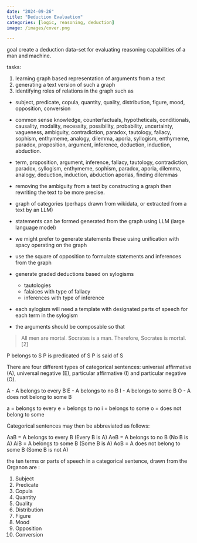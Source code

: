 ```yaml
---
date: "2024-09-26"
title: "Deduction Evaluation"
categories: [logic, reasoning, deduction]
image: /images/cover.png

---
```



goal create a deduction data-set for evaluating reasoning capabilities of a man and machine.

tasks:

1. learning graph based representation of arguments from a text
2. generating a text version of such a graph
3. identifying roles of relations in the graph such as
  - subject, predicate, copula, quantity, quality, distribution, figure, mood, opposition, conversion
  - common sense knowledge, counterfactuals, hypotheticals, conditionals, causality, modality, necessity, possibility, probability, uncertainty, vagueness, ambiguity, contradiction, paradox, tautology, fallacy, sophism, enthymeme, analogy, dilemma, aporia, syllogism, enthymeme, paradox, proposition, argument, inference, deduction, induction, abduction.
  - term, proposition, argument, inference, fallacy, tautology, contradiction, paradox, syllogism, enthymeme, sophism, paradox, aporia, dilemma, analogy, deduction, induction, abduction
aporias, finding dilemmas
  - removing the ambiguity from a text by constructing a graph then rewriting the text to be more precise.
  
- graph of categories (perhaps drawn from wikidata, or extracted from a text by an LLM)
- statements can be formed generated from the graph using LLM (large language model)
- we might prefer to generate statements these using unification with spacy operating on the graph

- use the square of opposition to formulate statements and inferences from the graph
- generate graded deductions based on sylogisms
  - tautologies 
  - falaices with type of fallacy
  - inferences with type of inference

- each sylogism will need a template with designated parts of speech for each term in the sylogism
- the arguments should be composable so that 


> All men are mortal.
> Socrates is a man.
> Therefore, Socrates is mortal.[2]


P belongs to S
P is predicated of S
P is said of S



There are four different types of categorical sentences: universal affirmative (A), universal negative (E), particular affirmative (I) and particular negative (O).

A - A belongs to every B
E - A belongs to no B
I - A belongs to some B
O - A does not belong to some B

a = belongs to every
e = belongs to no
i = belongs to some
o = does not belong to some


Categorical sentences may then be abbreviated as follows:

AaB = A belongs to every B (Every B is A)
AeB = A belongs to no B (No B is A)
AiB = A belongs to some B (Some B is A)
AoB = A does not belong to some B (Some B is not A)


the ten terms or parts of speech in a categorical sentence, drawn from the Organon are :

1. Subject
2. Predicate
3. Copula
4. Quantity
5. Quality
6. Distribution
7. Figure
8. Mood
9. Opposition
10. Conversion




